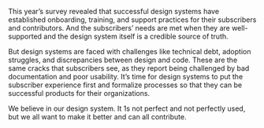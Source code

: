 
<div id="section-6" data-observer="section-6">
  <SectionHeader number={6} title="Looking Ahead">

This year’s survey revealed that successful design systems have established onboarding, training, and support practices for their subscribers and contributors. And the subscribers’ needs are met when they are well-supported and the design system itself is a credible source of truth. 
  
But design systems are faced with challenges like technical debt, adoption struggles, and discrepancies between design and code. These are the same cracks that subscribers see, as they report being challenged by bad documentation and poor usability. It’s time for design systems to put the subscriber experience first and formalize processes so that they can be successful products for their organizations. 

  <Quote source="Design System Maintainer">We believe in our design system. It 1s not perfect and not perfectly used, but we all want to make it better and can all contribute.</Quote>

  </SectionHeader>
</div>
